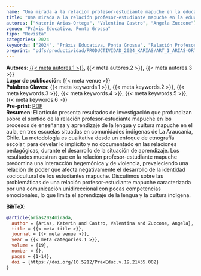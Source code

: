 ```yaml
---
name: "Una mirada a la relación profesor-estudiante mapuche en la educación intercultural en La Araucanía, Chile"
title: "Una mirada a la relación profesor-estudiante mapuche en la educación intercultural en La Araucanía, Chile"
autores: ["Katerin Arias-Ortega", "Valentina Castro", "Angela Zuccone"]
venue: "Práxis Educativa, Ponta Grossa"
tipo: "Revista"
categories: 2024
keywords: ["2024", "Práxis Educativa, Ponta Grossa", "Relación Profesor-Estudiante Mapuche", "Educación Intercultural", "Niveles de Interacción en la Comunicación", "Lengua Indígena"]
preprint: "pdfs/productividad/PRODUCTIVIDAD_2024_KARIAS/ART_1_ARIAS-ORTEGA ET AL_2024_PRAXIS-SCOPUS.pdf"
---
```

**Autores**: [{{< meta autores.1 >}}](../members/current/Katerin Arias-Ortega.qmd), {{< meta autores.2 >}}, {{< meta autores.3 >}}    
**Lugar de publicación**: {{< meta venue >}}     
**Palabras Claves**: {{< meta keywords.1 >}}, {{< meta keywords.2 >}}, {{< meta keywords.3 >}}, {{< meta keywords.4 >}}, {{< meta keywords.5 >}}, {{< meta keywords.6 >}}    
**Pre-print**: [PDF](../{{< meta preprint >}})    
**Resumen**: El artículo presenta resultados de investigación que profundizan sobre el sentido de la relación profesor-estudiante mapuche en los procesos de enseñanza y aprendizaje de la lengua y cultura mapuche en el aula, en tres escuelas situadas en comunidades indígenas de La Araucanía, Chile. La metodología es cualitativa desde un enfoque de etnografía escolar, para develar lo implícito y no documentado en las relaciones pedagógicas, durante el desarrollo de la situación de aprendizaje. Los resultados muestran que en la relación profesor-estudiante mapuche predomina una interacción hegemónica y de violencia, prevaleciendo una relación de poder que afecta negativamente el desarrollo de la identidad sociocultural de los estudiantes mapuche. Discutimos sobre las problemáticas de una relación profesor-estudiante mapuche caracterizada por una comunicación unidireccional con pocas competencias emocionales, lo que limita el aprendizaje de la lengua y la cultura indígena.


**BibTeX**:
```bibtex
@article{arias2024mirada,
  author = {Arias, Katerin and Castro, Valentina and Zuccone, Angela},
  title = {{< meta title >}},
  journal = {{< meta venue >}},
  year = {{< meta categories.1 >}},
  volume = {19},
  number = {},
  pages = {1-14},
  doi = {https://doi.org/10.5212/PraxEduc.v.19.21435.002}
}
```
